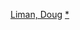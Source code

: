 {{Navbox
|name = 道格·利曼
|state = {{{state|autocollapse}}}
|title = [[道格·李曼]]執導電影
|listclass = hlist

 |group1 = 
 |list1 = 
* 《{{link-en|介入 (電影)|Getting In|介入}}》（1994）
* 《{{link-en|求愛俗辣|Swingers (1996 film)|求愛俗辣}}》（1996）
* 《{{link-en|狗男女 (電影)|Go (1999 film)|狗男女}}》（1999）
* 《[[神鬼認證 (電影)|神鬼認證]]》（2002）
* 《[[史密斯夫妇]]》（2005）
* 《[[移動世界]]》（2008）
* 《{{link-en|不公平的戰爭|Fair Game (2010 film)|不公平的戰爭}}》（2010）
* 《[[明日边缘]]》（2014）
* 《[[危牆狙擊]]》（2017）
* 《[[美國製造]]》（2017）
* 《[[噪反 (電影)|噪反]]》（2021）
* 《[[封锁 (电影)|封锁]]》（2021）
}}<noinclude>
{{collapsible option}}
[[Category:美國電影導演模板|Liman, Doug]]
[[Category:道格·李曼電影|*]]
</noinclude>